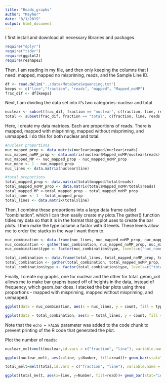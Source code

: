 ```yaml
---
title: "Reads_graphs"
author: "Mayher"
date: "8/1/2019"
output: html_document
---
```


I first install and download all necessary libraries and packages
```r

require("dplyr")
require("tidyr")
require(ggplot2)
require(reshape2)
```

Then, I am reading in my file, and then only keeping the columns that I need: mapped, mapped no mispriming, reads, and the Sample Line ID. 
```r
df <- read.delim("../data/MetaDataSequencing.txt")
keeps <- c("line","fraction", "reads", "mapped", "Mapped_noMP")
frac_dif <- df[keeps]
```

Next, I am dividing the data set into it's two categories: nuclear and total
```r
nuclear <- subset(frac_dif, fraction == "nuclear", c(fraction, line, reads, mapped, Mapped_noMP))
total <- subset(frac_dif, fraction == "total", c(fraction, line, reads, mapped, Mapped_noMP))
```

Here, I create my data matrices. Each are proportions of reads. There is mapped, mapped with mispriming, mapped without mispriming, and unmapped. I do this for both nuclear and total. 
```r
#nuclear proportions
nuc_mapped_prop <- data.matrix(nuclear$mapped/nuclear$reads)
nuc_mapped_noMP_prop <- data.matrix(nuclear$Mapped_noMP/nuclear$reads)
nuc_mapped_MP <- nuc_mapped_prop - nuc_mapped_noMP_prop
nuc_none <- 1 - nuc_mapped_prop
nuc_lines <- data.matrix(nuclear$line)

#total proportions
total_mapped_prop <- data.matrix(total$mapped/total$reads)
total_mapped_noMP_prop <- data.matrix(total$Mapped_noMP/total$reads)
total_mapped_MP <-total_mapped_prop - total_mapped_noMP_prop
total_none <- 1 - total_mapped_prop
total_lines <- data.matrix(total$line)
```

Then, I combine these proportions into a large data frame called "combination", which I can then easily create my plots.The gather() function tidies my data so that it is in the format that ggplot uses to create the bar plots. I then make the type column a factor with 3 levels. These levels allow me to order the stacks in the way I want them to. 
```r
nuc_combination <- data.frame(nuc_lines, nuc_mapped_noMP_prop, nuc_mapped_MP, nuc_none)
nuc_combination <- gather(nuc_combination, nuc_mapped_noMP_prop, nuc_mapped_MP, nuc_none, key = "type", value = "count")
nuc_combination$type <- factor(nuc_combination$type, levels=c("nuc_none", "nuc_mapped_MP", "nuc_mapped_noMP_prop"))

total_combination <- data.frame(total_lines, total_mapped_noMP_prop, total_mapped_MP, total_none)
total_combination <- gather(total_combination, total_mapped_noMP_prop, total_mapped_MP, total_none, key = "type", value = "count")
total_combination$type <- factor(total_combination$type, levels=c("total_none", "total_mapped_MP", "total_mapped_noMP_prop"))
```


Finally, I create my graphs, one for nuclear and the other for total. geom_col allows me to make bar graphs based off of heights in the data, instead of frequency, which geom_bar does. I stacked the bar plots using three proportions - mapped with mispriming, mapped without mispriming, and unmapped. 
```r
ggplot(data = nuc_combination, aes(x = nuc_lines, y = count, fill = type)) + geom_col() + theme(axis.text.x = element_text( hjust = 0,vjust = 1, size = 6, angle = 90)) + xlab("lines") + ylab("proportions") + scale_fill_brewer(palette="Dark2", name = "type of read:", labels = c("unmapped", "mapped + MP", "mapped + noMP")) +  ggtitle("nuclear lines vs. proportion")

ggplot(data = total_combination, aes(x = total_lines, y = count, fill = type)) + geom_col() + theme(axis.text.x = element_text( hjust = 0,vjust = 1, size = 6, angle = 90)) + xlab("lines") + ylab("proportions") + scale_fill_brewer(palette="Dark2", name = "type of read:", labels = c("unmapped", "mapped + MP", "mapped + noMP")) +  ggtitle("total lines vs. proportion")


```

Note that the `echo = FALSE` parameter was added to the code chunk to prevent printing of the R code that generated the plot.

Plot the number of reads:
```r
nuclear_melt=melt(nuclear,id.vars = c("fraction", "line"), variable.name = "read", value.name = "Number")
```



```r


ggplot(nuclear_melt, aes(x=line, y=Number, fill=read))+ geom_bar(stat="identity")+ scale_fill_brewer(palette="Dark2", name = "type of read:", labels = c("unmapped", "mapped + MP", "mapped + noMP"))+  theme(axis.text.x = element_text( hjust = 0,vjust = 1, size = 6, angle = 90)) + labs(x="lines", y="Number of Reads", title="Nuclear Fraction")  
```
```r
total_melt=melt(total,id.vars = c("fraction", "line"), variable.name = "read", value.name = "Number")
```



```r


ggplot(total_melt, aes(x=line, y=Number, fill=read))+ geom_bar(stat="identity")+ scale_fill_brewer(palette="Dark2", name = "type of read:", labels = c("unmapped", "mapped + MP", "mapped + noMP"))+  theme(axis.text.x = element_text( hjust = 0,vjust = 1, size = 6, angle = 90)) + labs(x="lines", y="Number of Reads", title="Total Fraction")  
```
